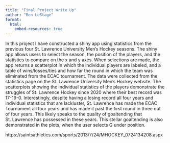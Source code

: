 ```yaml
---
title: "Final Project Write Up"
author: "Ben LeStage"
format: 
  html:
    embed-resources: true
---
```


  In this project I have constructed a shiny app using statistics from the previous four St. Lawrence University Men's Hockey seasons.
The shiny app allows users to select the season, the position of the players, and the statistics to compare on the x and y axes. When selections are made, the app returns a scatterplot in which the individual players are labeled, and a table of wins/losses/ties and how far the round in which the team was eliminated from the ECAC tournament. The data were collected from the statistics page on the St. Lawrence University Men's Hockey website. The scatterplots showing the individual statistics of the players demonstrate the struggles of St. Lawrence Hockey since 2020 where their best record was 17-19-0. Interestingly, despite having a losing record all four years and individual statistics that are lackluster, St. Lawrence has made the ECAC Tournament all four years and has made it past the first round in three out of four years. This likely speaks to the quality of goaltending that St. Lawrence has possessed in these years. This stellar goaltending is also demonstrated in the plots, when the user selects G under position.

https://saintsathletics.com/sports/2013/7/24/MHOCKEY_0724134208.aspx









































































































































